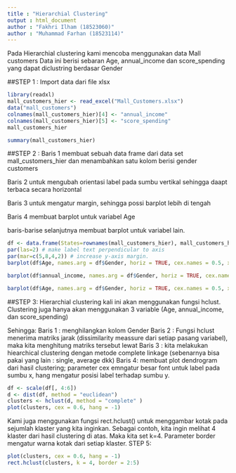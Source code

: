 ```yaml
---
title : "Hierarchial Clustering"
output : html_document
author : "Fakhri Ilham (18523060)"
author : "Muhammad Farhan (18523114)"
---
```



Pada Hierarchial clustering kami mencoba menggunakan data Mall customers
Data ini berisi sebaran Age, annual_income dan score_spending yang dapat diclustring berdasar Gender

##STEP 1 :
Import data dari file xlsx
```r
library(readxl)
mall_customers_hier <- read_excel("Mall_Customers.xlsx")
data("mall_customers")
colnames(mall_customers_hier)[4] <- "annual_income"
colnames(mall_customers_hier)[5] <- "score_spending"
mall_customers_hier
```



```r
summary(mall_customers_hier)
```

##STEP 2 :
Baris 1 membuat sebuah data frame dari data set mall_customers_hier dan 
menambahkan satu kolom berisi gender customers

Baris 2 untuk mengubah orientasi label pada sumbu vertikal sehingga daapt terbaca secara horizontal

Baris 3 untuk mengatur margin, sehingga possi barplot lebih di tengah

Baris 4 membuat barplot untuk variabel Age

baris-barise selanjutnya membuat barplot untuk variabel lain.

```r
df <- data.frame(States=rownames(mall_customers_hier), mall_customers_hier)
par(las=2) # make label text perpendicular to axis
par(mar=c(5,8,4,2)) # increase y-axis margin.
barplot(df$Age, names.arg = df$Gender, horiz = TRUE, cex.names = 0.5, xlab = "Age based on gender")
```


```r
barplot(df$annual_income, names.arg = df$Gender, horiz = TRUE, cex.names = 0.5, xlab = "Annual income based on gender")
```

```r
barplot(df$Age, names.arg = df$Gender, horiz = TRUE, cex.names = 0.5, xlab = "Score Spending based on gender")
```


##STEP 3:
Hierarchial clustering kali ini akan menggunakan fungsi hclust. Clustering juga hanya akan menggunakan 3 variable
(Age, annual_income, dan score_spending)

Sehingga:
Baris 1 : menghilangkan kolom Gender
Baris 2 : Fungsi hclust menerima matriks jarak (dissimilarity meassure dari setiap pasang variabel), maka kita menghitung matriks tersebut lewat
Baris 3 : kita melakukan hiearchical clustering dengan metode complete linkage 
(sebenarnya bisa pakai yang lain : single, average dkk)
Baris 4: membuat plot dendrogram dari hasil clustering; parameter cex emngatur besar font untuk label pada sumbu x, 
hang mengatur posisi label terhadap sumbu y.

```r
df <- scale(df[, 4:6])
d <- dist(df, method = "euclidean")
clusters <- hclust(d, method = "complete" )
plot(clusters, cex = 0.6, hang = -1)
```

Kami juga menggunakan fungsi rect.hclust() untuk menggambar kotak pada sejumlah klaster yang kita inginkan. Sebagai contoh, kita ingin melihat 4 klaster dari hasil clustering di atas. Maka kita set k=4. Parameter border mengatur warna kotak dari setiap klaster.
STEP 5:
```r
plot(clusters, cex = 0.6, hang = -1)
rect.hclust(clusters, k = 4, border = 2:5)
```

